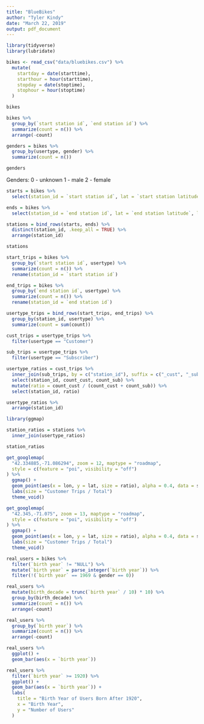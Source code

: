 ```yaml
---
title: "BlueBikes"
author: "Tyler Kindy"
date: "March 22, 2019"
output: pdf_document
---
```


```r
library(tidyverse)
library(lubridate)

bikes <- read_csv("data/bluebikes.csv") %>%
  mutate(
    startday = date(starttime), 
    starthour = hour(starttime),
    stopday = date(stoptime),
    stophour = hour(stoptime)
  )

bikes
```

```r
bikes %>%
  group_by(`start station id`, `end station id`) %>%
  summarize(count = n()) %>%
  arrange(-count)
```

```r
genders = bikes %>%
  group_by(usertype, gender) %>%
  summarize(count = n())

genders
```

Genders:
  0 - unknown
  1 - male
  2 - female
  
```r
starts = bikes %>%
  select(station_id = `start station id`, lat = `start station latitude`, lon = `start station longitude`)

ends = bikes %>%
  select(station_id = `end station id`, lat = `end station latitude`, lon = `end station longitude`)

stations = bind_rows(starts, ends) %>%
  distinct(station_id, .keep_all = TRUE) %>%
  arrange(station_id)

stations
```

```r
start_trips = bikes %>%
  group_by(`start station id`, usertype) %>%
  summarize(count = n()) %>%
  rename(station_id = `start station id`)

end_trips = bikes %>%
  group_by(`end station id`, usertype) %>%
  summarize(count = n()) %>%
  rename(station_id = `end station id`)

usertype_trips = bind_rows(start_trips, end_trips) %>%
  group_by(station_id, usertype) %>%
  summarize(count = sum(count))

cust_trips = usertype_trips %>%
  filter(usertype == "Customer")

sub_trips = usertype_trips %>%
  filter(usertype == "Subscriber")

usertype_ratios = cust_trips %>%
  inner_join(sub_trips, by = c("station_id"), suffix = c("_cust", "_sub")) %>%
  select(station_id, count_cust, count_sub) %>%
  mutate(ratio = count_cust / (count_cust + count_sub)) %>%
  select(station_id, ratio)

usertype_ratios %>%
  arrange(station_id)
```

```r
library(ggmap)

station_ratios = stations %>%
  inner_join(usertype_ratios)

station_ratios
```

```r
get_googlemap(
  "42.334885,-71.086294", zoom = 12, maptype = "roadmap",
  style = c(feature = "poi", visibility = "off")
) %>%
  ggmap() +
  geom_point(aes(x = lon, y = lat, size = ratio), alpha = 0.4, data = station_ratios) +
  labs(size = "Customer Trips / Total")
  theme_void()
```

```r
get_googlemap(
  "42.345,-71.075", zoom = 13, maptype = "roadmap",
  style = c(feature = "poi", visibility = "off")
) %>%
  ggmap() +
  geom_point(aes(x = lon, y = lat, size = ratio), alpha = 0.4, data = station_ratios) +
  labs(size = "Customer Trips / Total")
  theme_void()
```

```r
real_users = bikes %>%
  filter(`birth year` != "NULL") %>%
  mutate(`birth year` = parse_integer(`birth year`)) %>%
  filter(!(`birth year` == 1969 & gender == 0))

real_users %>%
  mutate(birth_decade = trunc(`birth year` / 10) * 10) %>%
  group_by(birth_decade) %>%
  summarize(count = n()) %>%
  arrange(-count)
```

```r
real_users %>%
  group_by(`birth year`) %>%
  summarize(count = n()) %>%
  arrange(-count)
```

```r
real_users %>%
  ggplot() +
  geom_bar(aes(x = `birth year`))
```

```r
real_users %>%
  filter(`birth year` >= 1920) %>%
  ggplot() +
  geom_bar(aes(x = `birth year`)) +
  labs(
    title = "Birth Year of Users Born After 1920",
    x = "Birth Year",
    y = "Number of Users"
  )
```
